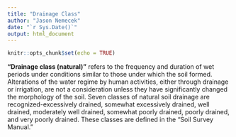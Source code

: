 ---
title: "Drainage Class"
author: "Jason Nemecek"
date: "`r Sys.Date()`"
output: html_document
---

```{r setup, include=FALSE}
knitr::opts_chunk$set(echo = TRUE)
```

**"Drainage class (natural)"** refers to the frequency and duration of wet periods under conditions similar to those under which the soil formed. Alterations of the water regime by human activities, either through drainage or irrigation, are not a consideration unless they have significantly changed the morphology of the soil. Seven classes of natural soil drainage are recognized-excessively drained, somewhat excessively drained, well drained, moderately well drained, somewhat poorly drained, poorly drained, and very poorly drained. These classes are defined in the "Soil Survey Manual."
